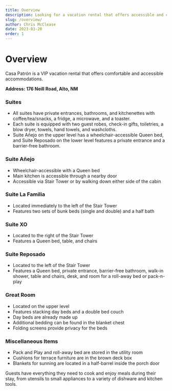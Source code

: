 ```yaml
---
title: Overview
description: Looking for a vacation rental that offers accessible and comfortable accommodations? Casa Patrón has got you covered! Each suite is equipped with private entrances, kitchenettes, and everything you need to make your stay a memorable one. Read on to learn more about the amenities and features of this beautiful vacation rental.
slug: /overview/
author: Chris McClease
date: 2023-03-20
order: 1
---
```


# Overview

Casa Patrón is a VIP vacation rental that offers comfortable and accessible accommodations.

**Address: 176 Neill Road, Alto, NM**

### Suites

- All suites have private entrances, bathrooms, and kitchenettes with coffee/tea/snacks, a fridge, a microwave, and a toaster.
- Each suite is equipped with two guest robes, check-in gifts, toiletries, a blow dryer, towels, hand towels, and washcloths.
- Suite Añejo on the upper level has a wheelchair-accessible Queen bed, and Suite Reposado on the lower level features
  a private entrance and a barrier-free bathroom.

### Suite Añejo

- Wheelchair-accessible with a Queen bed
- Main kitchen is accessible through a nearby door
- Accessible via Stair Tower or by walking down either side of the cabin

### Suite La Familia

- Located immediately to the left of the Stair Tower
- Features two sets of bunk beds (single and double) and a half bath

### Suite XO

- Located to the right of the Stair Tower
- Features a Queen bed, table, and chairs

### Suite Reposado

- Located to the left of the Stair Tower
- Features a Queen bed, private entrance, barrier-free bathroom, walk-in shower, table and chairs, desk, and room for a
  roll-away bed or pack-n-play

### Great Room

- Located on the upper level
- Features stacking day beds and a double bed couch
- Day beds are already made up
- Additional bedding can be found in the blanket chest
- Folding screens provide privacy for the beds

### Miscellaneous Items

- Pack and Play and roll-away bed are stored in the utility room
- Cushions for terrace furniture are in the brown deck box
- Blankets for sunning are located in a half-barrel inside the porch door

Guests have everything they need to cook and enjoy meals during their stay, from utensils to small appliances to
a variety of dishware and kitchen tools.
